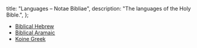   title: "Languages – Notae Bibliae",
  description: "The languages of the Holy Bible.",
};

<Initial text="Languages"/>

* [Biblical Hebrew](/bible/languages/biblical-hebrew)
* [Biblical Aramaic](/bible/languages/biblical-aramaic)
* [Koine Greek](/bible/languages/koine-greek)
